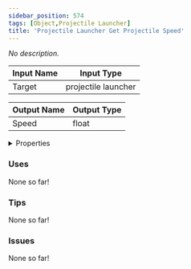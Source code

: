 ```yaml
---
sidebar_position: 574
tags: [Object,Projectile Launcher]
title: 'Projectile Launcher Get Projectile Speed'
---
```


*No description.*




<EsbSvg />

| Input Name | Input Type |
|-----------|-----------|
| Target | projectile launcher |

| Output Name | Output Type |
|-----------|-----------|
| Speed | float |


<details>
  <summary>Properties</summary>
  <div>
    <div>
    <table>
      <thead>
        <tr>
          <th>Is beta required?</th>
          <th>❌</th>
        </tr>
        <tr>
          <th>Is this chip a trolling risk?</th>
          <th>❌</th>
        </tr>
        <tr>
          <th>Is this chip a role assignment risk?</th>
          <th>❌</th>
        </tr>
        <tr>
          <th>Chip UUID</th>
          <th>1803843e-4e3b-4422-ada9-5f8959337ee5</th>
        </tr>
      </thead>
    </table>
    </div>
  </div>
</details>

### Uses

None so far!

### Tips

None so far!

### Issues

None so far!